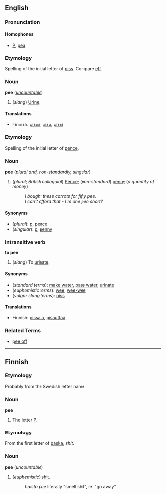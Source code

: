 ==English==
===Pronunciation===
====Homophones====
*[[P]], [[pea]]

===Etymology===
Spelling of the initial letter of [[piss]].  Compare [[eff]].

===Noun===
'''pee''' (''[[uncountable]]'')

#(''slang'') [[Urine]].

====Translations====
*Finnish: [[pissa#Finnish|pissa]], [[pisu#Finnish|pisu]], [[pissi#Finnish|pissi]]

===Etymology===
Spelling of the initial letter of [[pence]].

===Noun===
'''pee''' (''plural and, non-standardly, singular'')

#(''plural''; ''British colloquial'') [[Pence]]; (''non-standard'') [[penny]] (''a quantity of money'')
#:''I bought these carrots for fifty pee.''
#:''I can't afford that - I'm one pee short?''

====Synonyms====
*(''plural''): [[p]], [[pence]]
*(''singular''): [[p]], [[penny]]

===Intransitive verb===
'''to pee'''

#(''slang'') To [[urinate]].

====Synonyms====
*(''standard terms''): [[make water]], [[pass water]], [[urinate]]
*(''euphemistic terms''): [[wee]], [[wee-wee]]
*(''vulgar slang terms''): [[piss]]

====Translations====
*Finnish: [[pissata]], [[pisauttaa]]

===Related Terms===
*[[pee off]] 

----

==Finnish==

===Etymology===

Probably from the Swedish letter name.

===Noun===
'''pee'''

# The letter [[P]].

===Etymology===

From the first letter of [[paska]], ''shit''.

===Noun===
'''pee''' (''uncountable'')

# (''euphemistic'') [[shit]].
#: ''haista pee'' literally "smell shit", ie. "go away"